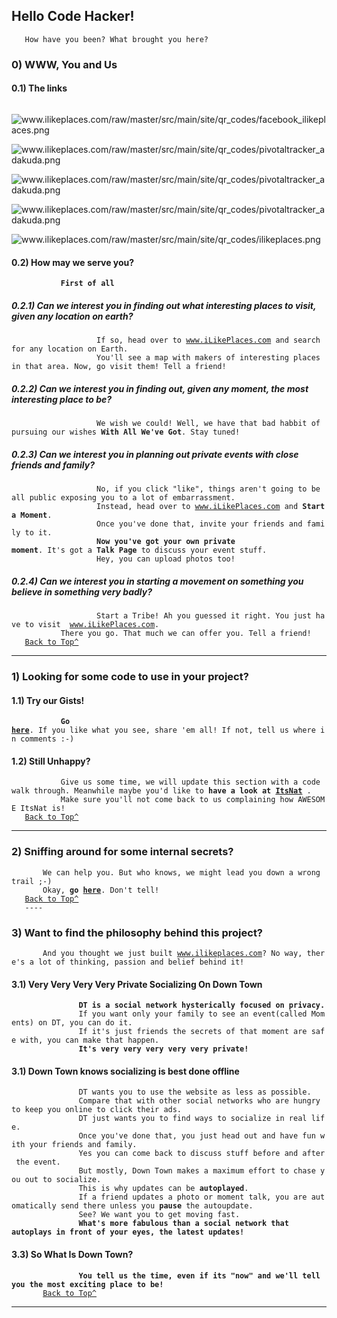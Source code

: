 == Hello Code Hacker! ==
    How have you been? What brought you here?
=== 0) WWW, You and Us ===
==== 0.1) The links ====
            [[File:www.ilikeplaces.com/raw/master/src/main/site/qr_codes/facebook_ilikeplaces.png]]
            [[File:www.ilikeplaces.com/raw/master/src/main/site/qr_codes/pivotaltracker_adakuda.png]]
            [[File:www.ilikeplaces.com/raw/master/src/main/site/qr_codes/pivotaltracker_adakuda.png]]
            [[File:www.ilikeplaces.com/raw/master/src/main/site/qr_codes/pivotaltracker_adakuda.png]]
            [[File:www.ilikeplaces.com/raw/master/src/main/site/qr_codes/ilikeplaces.png]]
==== 0.2) How may we serve you? ====
            '''First of all'''
===== 0.2.1) Can we interest you in finding out what interesting places to visit, given any location on earth? =====
                    If so, head over to [http://www.ilikeplaces.com www.iLikePlaces.com] and search for any location on Earth.
                    You'll see a map with makers of interesting places in that area. Now, go visit them! Tell a friend!
===== 0.2.2) Can we interest you in finding out, given any moment, the most interesting place to be? =====
                    We wish we could! Well, we have that bad habbit of pursuing our wishes '''With All We've Got'''. Stay tuned!
===== 0.2.3) Can we interest you in planning out private events with close friends and family? =====
                    No, if you click "like", things aren't going to be all public exposing you to a lot of embarrassment.
                    Instead, head over to [http://www.ilikeplaces.com www.iLikePlaces.com] and '''Start a Moment'''.
                    Once you've done that, invite your friends and family to it.
                    '''Now you've got your own private moment'''. It's got a '''Talk Page''' to discuss your event stuff.
                    Hey, you can upload photos too!
===== 0.2.4) Can we interest you in starting a movement on something you believe in something very badly? =====
                    Start a Tribe! Ah you guessed it right. You just have to visit  [http://www.ilikeplaces.com www.iLikePlaces.com].
            There you go. That much we can offer you. Tell a friend!
    [[#Hello_Code_Hacker|Back to Top^]]
----
=== 1) Looking for some code to use in your project? ===
==== 1.1) Try our Gists! ====
            '''Go [https://gist.github.com/ravindranathakila here]'''. If you like what you see, share 'em all! If not, tell us where in comments :-)
==== 1.2) Still Unhappy? ====
            Give us some time, we will update this section with a code walk through. Meanwhile maybe you'd like to '''have a look at [http://www.innowhere.com:8080/itsnat/feashow_servlet?itsnat_doc_name=feashow.main ItsNat]''' .
            Make sure you'll not come back to us complaining how AWESOME ItsNat is!
    [[#Hello_Code_Hacker|Back to Top^]]
----
=== 2) Sniffing around for some internal secrets? ===
        We can help you. But who knows, we might lead you down a wrong trail ;-)
        Okay, '''go [https://www.pivotaltracker.com/projects/304913 here]'''. Don't tell!
    [[#Hello_Code_Hacker|Back to Top^]]
    ----
=== 3) Want to find the philosophy behind this project? ===
        And you thought we just built [http://www.ilikeplaces.com www.ilikeplaces.com]? No way, there's a lot of thinking, passion and belief behind it!
==== 3.1) Very Very Very Very Private Socializing On Down Town ====
                '''DT is a social network hysterically focused on privacy.'''
                If you want only your family to see an event(called Moments) on DT, you can do it.
                If it's just friends the secrets of that moment are safe with, you can make that happen.
                '''It's very very very very very private!'''
==== 3.1) Down Town knows socializing is best done offline ====
                DT wants you to use the website as less as possible.
                Compare that with other social networks who are hungry to keep you online to click their ads.
                DT just wants you to find ways to socialize in real life.
                Once you've done that, you just head out and have fun with your friends and family.
                Yes you can come back to discuss stuff before and after the event.
                But mostly, Down Town makes a maximum effort to chase you out to socialize.
                This is why updates can be '''autoplayed'''.
                If a friend updates a photo or moment talk, you are automatically send there unless you '''pause''' the autoupdate.
                See? We want you to get moving fast.
                '''What's more fabulous than a social network that autoplays in front of your eyes, the latest updates!'''
==== 3.3) So What Is Down Town? ====
                '''You tell us the time, even if its "now" and we'll tell you the most exciting place to be!'''
        [[#Hello_Code_Hacker|Back to Top^]]
----
